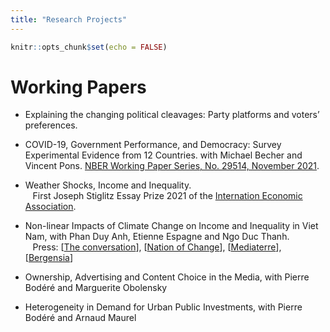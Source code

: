 ```yaml
---
title: "Research Projects"
---
```


```r
knitr::opts_chunk$set(echo = FALSE)
```

# Working Papers
-	Explaining the changing political cleavages: Party platforms and  voters’ preferences.

- COVID-19, Government Performance, and Democracy: Survey Experimental Evidence from 12 Countries. with Michael Becher and Vincent Pons. [NBER Working Paper Series, No. 29514, November 2021](
https://github.com/n-longuetmarx/nicolaslonguetmarx.github.io/blob/main/docs/Becher_LonguetMarx_Pons_NBER.pdf).


- Weather Shocks, Income and Inequality.  <br />
&nbsp;&nbsp;&nbsp;First Joseph Stiglitz Essay Prize 2021 of the [Internation Economic Association](https://www.iea-world.org). 

- Non-linear Impacts of Climate Change on Income and Inequality in Viet Nam, with Phan Duy Anh, Etienne Espagne and Ngo Duc Thanh. <br />
&nbsp;&nbsp;&nbsp;Press: [[The conversation](https://theconversation.com/inegalites-face-au-changement-climatique-la-balle-est-dans-le-camp-des-plus-riches-116616)], [[Nation of Change](https://www.nationofchange.org/2019/06/24/inequality-and-climate-change-the-rich-must-step-up/)], [[Mediaterre](http://www.mediaterre.org/genre/exportactu,20190524120218,1.html)], [[Bergensia](https://bergensia.com/inequality-and-the-climate-crisis-the-rich-must-step-up/)]

- Ownership, Advertising and Content Choice in the Media, with Pierre Bodéré and Marguerite Obolensky

- Heterogeneity in Demand for Urban Public Investments, with Pierre Bodéré and Arnaud Maurel



